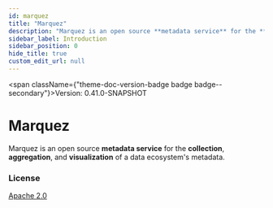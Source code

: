 ```yaml
---
id: marquez
title: "Marquez"
description: "Marquez is an open source **metadata service** for the **collection**, **aggregation**, and **visualization** of a data ecosystem's metadata."
sidebar_label: Introduction
sidebar_position: 0
hide_title: true
custom_edit_url: null
---
```



<span className={"theme-doc-version-badge badge badge--secondary"}>Version: 0.41.0-SNAPSHOT</span>

# Marquez



Marquez is an open source **metadata service** for the **collection**, **aggregation**, and **visualization** of a data ecosystem's metadata.

<div style={{"marginBottom":"var(--ifm-paragraph-margin-bottom)"}}><h3 style={{"marginBottom":"0.25rem"}}>License</h3><a href={"http://www.apache.org/licenses/LICENSE-2.0.html"}>Apache 2.0</a></div>
      